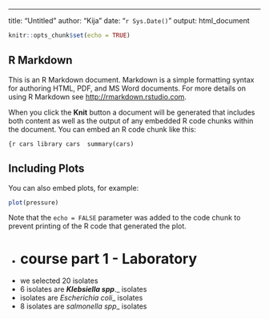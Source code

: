 ---
title: "Untitled"
author: "Kija"
date: "`r Sys.Date()`"
output: html_document


```r
knitr::opts_chunk$set(echo = TRUE)
```





## R Markdown

This is an R Markdown document. Markdown is a simple formatting syntax for authoring HTML, PDF, and MS Word documents. For more details on using R Markdown see <http://rmarkdown.rstudio.com>.

When you click the **Knit** button a document will be generated that includes both content as well as the output of any embedded R code chunks within the document. You can embed an R code chunk like this:

```{r cars
library cars 
summary(cars)
```

## Including Plots

You can also embed plots, for example:

```r
plot(pressure)
```

Note that the `echo = FALSE` parameter was added to the code chunk to prevent printing of the R code that generated the plot.

- # course part 1 - Laboratory
- we selected 20 isolates
- 6 isolates are ***Klebsiella spp***._ isolates
- isolates are *Escherichia coli*_ isolates 
- 8 isolates are *salmonella spp*_ isolates

